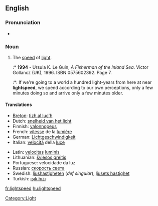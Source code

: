 ==English==

===Pronunciation===
* {{audio|en-us-lightspeed.ogg|Audio (US)}}

===Noun===
{{infl|en|noun}}

# The [[speed]] of [[light]].
#:* '''1994''' - Ursula K. Le Guin, ''A Fisherman of the Inland Sea''. Victor Gollancz (UK), 1996. ISBN 0575602392. Page 7.
#:*: If we're going to a world a hundred light-years from here at near '''lightspeed''', we spend according to our own perceptions, only a few minutes doing so and arrive only a few minutes older.

====Translations====
{{trans-top|the speed of light}}
* [[Breton]]: [[tizh al luc'h]]
* Dutch: [[snelheid van het licht]] {{f}}
* Finnish: [[valonnopeus]]
* French: [[vitesse]] de la [[lumière]] {{f}}
* German: [[Lichtgeschwindigkeit]] {{f}}
* Italian: [[velocità]] della [[luce]] {{f}}
{{trans-mid}}
* Latin: [[velocitas]] [[lumen|luminis]] {{f}}
* Lithuanian: [[šviesos greitis]] {{m}}
* Portuguese: velocidade da luz {{f}}
* Russian: [[скорость света]] {{f}}
* Swedish: [[ljushastigheten]] (''def singular''), [[ljusets hastighet]]
* Turkish: [[ışık hızı]] {{f}}
{{trans-bottom}}

[[Category:Light]]

[[fr:lightspeed]]
[[hu:lightspeed]]